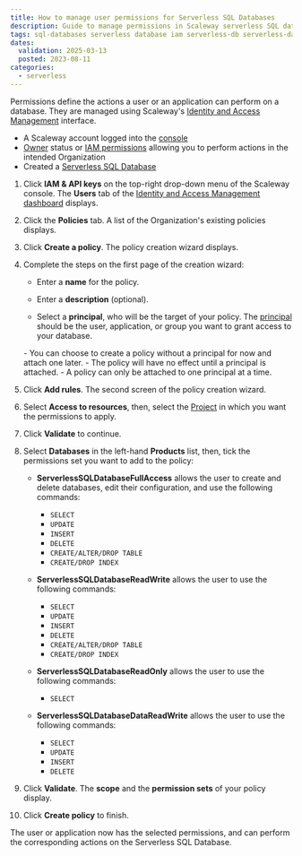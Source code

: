 ```yaml
---
title: How to manage user permissions for Serverless SQL Databases
description: Guide to manage permissions in Scaleway serverless SQL databases.
tags: sql-databases serverless database iam serverless-db serverless-database postgresql
dates:
  validation: 2025-03-13
  posted: 2023-08-11
categories:
  - serverless
---
```



Permissions define the actions a user or an application can perform on a database. They are managed using Scaleway's [Identity and Access Management](/iam/quickstart/) interface.

<Requirements />

- A Scaleway account logged into the [console](https://console.scaleway.com)
- [Owner](/iam/concepts/#owner) status or [IAM permissions](/iam/concepts/#permission) allowing you to perform actions in the intended Organization
- Created a [Serverless SQL Database](/serverless-sql-databases/how-to/create-a-database/)

1. Click **IAM & API keys** on the top-right drop-down menu of the Scaleway console. The **Users** tab of the [Identity and Access Management dashboard](https://console.scaleway.com/iam/users) displays.

2. Click the **Policies** tab. A list of the Organization's existing policies displays.

3. Click **Create a policy**. The policy creation wizard displays.

4. Complete the steps on the first page of the creation wizard:

    - Enter a **name** for the policy.

    - Enter a **description** (optional).

    - Select a **principal**, who will be the target of your policy. The [principal](/iam/concepts/#principal) should be the user, application, or group you want to grant access to your database.

    <Message type="important">
      - You can choose to create a policy without a principal for now and attach one later.
      - The policy will have no effect until a principal is attached.
      - A policy can only be attached to one principal at a time.
    </Message>

5. Click **Add rules**. The second screen of the policy creation wizard.

6. Select **Access to resources**, then, select the [Project](/iam/concepts/#project) in which you want the permissions to apply.

7. Click **Validate** to continue.

8. Select **Databases** in the left-hand **Products** list, then, tick the permissions set you want to add to the policy:

    - **ServerlessSQLDatabaseFullAccess** allows the user to create and delete databases, edit their configuration, and use the following commands:

      - `SELECT`
      - `UPDATE`
      - `INSERT`
      - `DELETE`
      - `CREATE/ALTER/DROP TABLE`
      - `CREATE/DROP INDEX`

    - **ServerlessSQLDatabaseReadWrite** allows the user to use the following commands:

      - `SELECT`
      - `UPDATE`
      - `INSERT`
      - `DELETE`
      - `CREATE/ALTER/DROP TABLE`
      - `CREATE/DROP INDEX`

    - **ServerlessSQLDatabaseReadOnly** allows the user to use the following commands:

      - `SELECT`

    - **ServerlessSQLDatabaseDataReadWrite** allows the user to use the following commands:

      - `SELECT`
      - `UPDATE`
      - `INSERT`
      - `DELETE`

9. Click **Validate**. The **scope** and the **permission sets** of your policy display.

10. Click **Create policy** to finish.

The user or application now has the selected permissions, and can perform the corresponding actions on the Serverless SQL Database.
